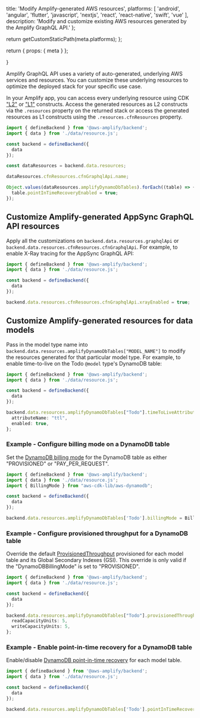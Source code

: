 
  title: 'Modify Amplify-generated AWS resources',
  platforms: [
    'android',
    'angular',
    'flutter',
    'javascript',
    'nextjs',
    'react',
    'react-native',
    'swift',
    'vue'
  ],
  description:
    'Modify and customize existing AWS resources generated by the Amplify GraphQL API.'
};

  return getCustomStaticPath(meta.platforms);
};

  return {
    props: {
      meta
    }
  };

}

Amplify GraphQL API uses a variety of auto-generated, underlying AWS services and resources. You can customize these underlying resources to optimize the deployed stack for your specific use case.

In your Amplify app, you can access every underlying resource using CDK ["L2"](https://docs.aws.amazon.com/cdk/v2/guide/constructs.html#constructs_using) or ["L1"](https://docs.aws.amazon.com/cdk/v2/guide/constructs.html#constructs_l1_using) constructs. Access the generated resources as L2 constructs via the `.resources` property on the returned stack or access the generated resources as L1 constructs using the `.resources.cfnResources` property.

```ts
import { defineBackend } from '@aws-amplify/backend';
import { data } from './data/resource.js';

const backend = defineBackend({
  data
});

const dataResources = backend.data.resources;

dataResources.cfnResources.cfnGraphqlApi.name;

Object.values(dataResources.amplifyDynamoDbTables).forEach((table) => {
  table.pointInTimeRecoveryEnabled = true;
});
```

## Customize Amplify-generated AppSync GraphQL API resources

Apply all the customizations on `backend.data.resources.graphqlApi` or `backend.data.resources.cfnResources.cfnGraphqlApi`. For example, to enable X-Ray tracing for the AppSync GraphQL API:

```ts
import { defineBackend } from '@aws-amplify/backend';
import { data } from './data/resource.js';

const backend = defineBackend({
  data
});

backend.data.resources.cfnResources.cfnGraphqlApi.xrayEnabled = true;
```

## Customize Amplify-generated resources for data models

Pass in the model type name into `backend.data.resources.amplifyDynamoDbTables["MODEL_NAME"]` to modify the resources generated for that particular model type. For example, to enable time-to-live on the Todo `@model` type's DynamoDB table:

```ts
import { defineBackend } from '@aws-amplify/backend';
import { data } from './data/resource.js';

const backend = defineBackend({
  data
});

backend.data.resources.amplifyDynamoDbTables["Todo"].timeToLiveAttribute = {
  attributeName: "ttl",
  enabled: true,
};
```

### Example - Configure billing mode on a DynamoDB table

Set the [DynamoDB billing mode](https://docs.aws.amazon.com/AWSCloudFormation/latest/UserGuide/aws-resource-dynamodb-table.html#cfn-dynamodb-table-billingmode) for the DynamoDB table as either "PROVISIONED" or "PAY_PER_REQUEST".

```ts
import { defineBackend } from '@aws-amplify/backend';
import { data } from './data/resource.js';
import { BillingMode } from "aws-cdk-lib/aws-dynamodb";

const backend = defineBackend({
  data
});

backend.data.resources.amplifyDynamoDbTables['Todo'].billingMode = BillingMode.PAY_PER_REQUEST;
```

### Example - Configure provisioned throughput for a DynamoDB table

Override the default [ProvisionedThroughput](https://docs.aws.amazon.com/AWSCloudFormation/latest/UserGuide/aws-resource-dynamodb-table.html#cfn-dynamodb-table-provisionedthroughput) provisioned for each model table and its Global Secondary Indexes (GSI). This override is only valid if the "DynamoDBBillingMode" is set to "PROVISIONED".

```ts
import { defineBackend } from '@aws-amplify/backend';
import { data } from './data/resource.js';

const backend = defineBackend({
  data
});

backend.data.resources.amplifyDynamoDbTables["Todo"].provisionedThroughput = {
  readCapacityUnits: 5,
  writeCapacityUnits: 5,
};
```

### Example - Enable point-in-time recovery for a DynamoDB table

Enable/disable [DynamoDB point-in-time recovery](https://docs.aws.amazon.com/AWSCloudFormation/latest/UserGuide/aws-properties-dynamodb-table-pointintimerecoveryspecification.html) for each model table.

```ts
import { defineBackend } from '@aws-amplify/backend';
import { data } from './data/resource.js';

const backend = defineBackend({
  data
});

backend.data.resources.amplifyDynamoDbTables['Todo'].pointInTimeRecoveryEnabled: true;
```
